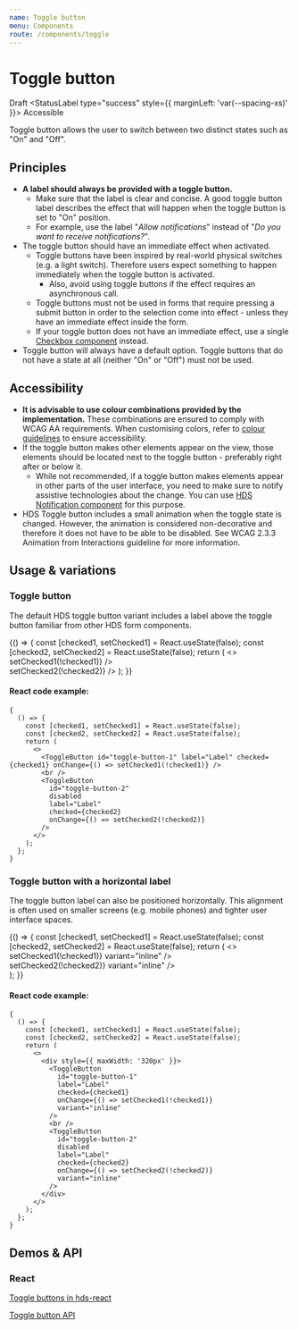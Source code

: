 ```yaml
---
name: Toggle button
menu: Components
route: /components/toggle
---
```




# Toggle button

<StatusLabel type="alert">Draft</StatusLabel>
<StatusLabel type="success" style={{ marginLeft: 'var(--spacing-xs)' }}>
  Accessible
</StatusLabel>

<LargeParagraph>
  Toggle button allows the user to switch between two distinct states such as "On" and "Off".
</LargeParagraph>

## Principles

- **A label should always be provided with a toggle button.**
  - Make sure that the label is clear and concise. A good toggle button label describes the effect that will happen when the toggle button is set to "On" position.
  - For example, use the label "_Allow notifications_" instead of "_Do you want to receive notifications?_".
- The toggle button should have an immediate effect when activated.
  - Toggle buttons have been inspired by real-world physical switches (e.g. a light switch). Therefore users expect something to happen immediately when the toggle button is activated.
    - Also, avoid using toggle buttons if the effect requires an asynchronous call.
  - Toggle buttons must not be used in forms that require pressing a submit button in order to the selection come into effect - unless they have an immediate effect inside the form.
  - If your toggle button does not have an immediate effect, use a single [Checkbox component](/components/checkbox) instead.
- Toggle button will always have a default option. Toggle buttons that do not have a state at all (neither "On" or "Off") must not be used.

## Accessibility

- **It is advisable to use colour combinations provided by the implementation.** These combinations are ensured to comply with WCAG AA requirements. When customising colors, refer to [colour guidelines](/design-tokens/colour 'Colour') to ensure accessibility.
- If the toggle button makes other elements appear on the view, those elements should be located next to the toggle button - preferably right after or below it.
  - While not recommended, if a toggle button makes elements appear in other parts of the user interface, you need to make sure to notify assistive technologies about the change. You can use [HDS Notification component](/components/notification) for this purpose.
- HDS Toggle button includes a small animation when the toggle state is changed. However, the animation is considered non-decorative and therefore it does not have to be able to be disabled. See <Link href="https://www.w3.org/WAI/WCAG21/Understanding/animation-from-interactions.html" external>WCAG 2.3.3 Animation from Interactions guideline</Link> for more information.

## Usage & variations

### Toggle button

The default HDS toggle button variant includes a label above the toggle button familiar from other HDS form components.

<Playground>
  {() => {
    const [checked1, setChecked1] = React.useState(false);
    const [checked2, setChecked2] = React.useState(false);
    return (
      <>
        <ToggleButton id="toggle-button-1" label="Label" checked={checked1} onChange={() => setChecked1(!checked1)} />
        <br />
        <ToggleButton
          id="toggle-button-2"
          disabled
          label="Label"
          checked={checked2}
          onChange={() => setChecked2(!checked2)}
        />
      </>
    );
  }}
</Playground>

#### React code example:

```tsx
{
  () => {
    const [checked1, setChecked1] = React.useState(false);
    const [checked2, setChecked2] = React.useState(false);
    return (
      <>
        <ToggleButton id="toggle-button-1" label="Label" checked={checked1} onChange={() => setChecked1(!checked1)} />
        <br />
        <ToggleButton
          id="toggle-button-2"
          disabled
          label="Label"
          checked={checked2}
          onChange={() => setChecked2(!checked2)}
        />
      </>
    );
  };
}
```

### Toggle button with a horizontal label

The toggle button label can also be positioned horizontally. This alignment is often used on smaller screens (e.g. mobile phones) and tighter user interface spaces.

<Playground>
  {() => {
    const [checked1, setChecked1] = React.useState(false);
    const [checked2, setChecked2] = React.useState(false);
    return (
      <>
        <div style={{ maxWidth: '320px' }}>
          <ToggleButton
            id="toggle-button-1"
            label="Label"
            checked={checked1}
            onChange={() => setChecked1(!checked1)}
            variant="inline"
          />
          <br />
          <ToggleButton
            id="toggle-button-2"
            disabled
            label="Label"
            checked={checked2}
            onChange={() => setChecked2(!checked2)}
            variant="inline"
          />
        </div>
      </>
    );
  }}
</Playground>

#### React code example:

```tsx
{
  () => {
    const [checked1, setChecked1] = React.useState(false);
    const [checked2, setChecked2] = React.useState(false);
    return (
      <>
        <div style={{ maxWidth: '320px' }}>
          <ToggleButton
            id="toggle-button-1"
            label="Label"
            checked={checked1}
            onChange={() => setChecked1(!checked1)}
            variant="inline"
          />
          <br />
          <ToggleButton
            id="toggle-button-2"
            disabled
            label="Label"
            checked={checked2}
            onChange={() => setChecked2(!checked2)}
            variant="inline"
          />
        </div>
      </>
    );
  };
}
```

## Demos & API

### React

[Toggle buttons in hds-react](/storybook/react/?path=/story/components-toggle-button--default)

[Toggle button API](/storybook/react/?path=/docs/components-toggle-button--default)

